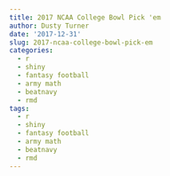 ```yaml
---
title: 2017 NCAA College Bowl Pick 'em
author: Dusty Turner
date: '2017-12-31'
slug: 2017-ncaa-college-bowl-pick-em
categories:
  - r
  - shiny
  - fantasy football
  - army math
  - beatnavy
  - rmd
tags:
  - r
  - shiny
  - fantasy football
  - army math
  - beatnavy
  - rmd
---
```


